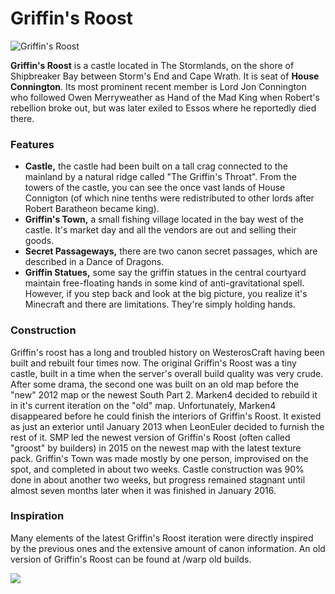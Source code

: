 

# Griffin's Roost

<Image src="https://cdn.sanity.io/images/1as7cn02/production/b5e15cac99c98d4d0389ac90eb4ac54d556b2490-1920x1017.png?w=976&h=350&fit=crop&crop=center&auto=format" alt="Griffin's Roost" width={976} height={350}  />

<ProjectDetails
  floatRight
  region="Stormlands"
  house="House Connington"
  type="Castle"
  status="Completed"
  warp="undefined"
  projectLead="WolfeG, SMP, Marken4"
  dateStarted="May 22, 2015"
  dateCompleted="May 22, 2015"
/>

**Griffin's Roost** is a castle located in The Stormlands, on the shore of Shipbreaker Bay between Storm's End and Cape Wrath. It is seat of **House Connington**. Its most prominent recent member is Lord Jon Connington who followed Owen Merryweather as Hand of the Mad King when Robert's rebellion broke out, but was later exiled to Essos where he reportedly died there.  


### Features

* **Castle,** the castle had been built on a tall crag connected to the mainland by a natural ridge called "The Griffin's Throat". From the towers of the castle, you can see the once vast lands of House Connigton (of which nine tenths were redistributed to other lords after Robert Baratheon became king).
* **Griffin's Town,** a small fishing village located in the bay west of the castle. It's market day and all the vendors are out and selling their goods.
* **Secret Passageways,** there are two canon secret passages, which are described in a Dance of Dragons.
* **Griffin Statues,** some say the griffin statues in the central courtyard maintain free-floating hands in some kind of anti-gravitational spell. However, if you step back and look at the big picture, you realize it's Minecraft and there are limitations. They're simply holding hands.

### Construction

Griffin's roost has a long and troubled history on WesterosCraft having been built and rebuilt four times now. The original Griffin's Roost was a tiny castle, built in a time when the server's overall build quality was very crude. After some drama, the second one was built on an old map before the "new" 2012 map or the newest South Part 2. Marken4 decided to rebuild it in it's current iteration on the "old" map. Unfortunately, Marken4 disappeared before he could finish the interiors of Griffin's Roost. It existed as just an exterior until January 2013 when LeonEuler decided to furnish the rest of it. SMP led the newest version of Griffin's Roost (often called "groost" by builders) in 2015 on the newest map with the latest texture pack. Griffin's Town was made mostly by one person, improvised on the spot, and completed in about two weeks. Castle construction was 90% done in about another two weeks, but progress remained stagnant until almost seven months later when it was finished in January 2016.

### Inspiration

Many elements of the latest Griffin's Roost iteration were directly inspired by the previous ones and the extensive amount of canon information. An old version of Griffin's Roost can be found at /warp old builds.


![](https://cdn.sanity.io/images/1as7cn02/production/f2d7395acc096ab2ec000e446c77b9f02ebc97c8-1920x1080.jpg)